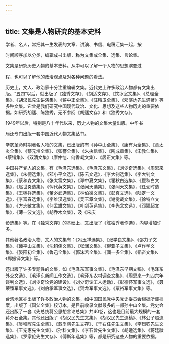 ```yaml
---
---
---
```

title: 文集是人物研究的基本史料
---



学者、名人，常把其一生发表的文章、讲演、书信、电稿汇集一起，按

时间顺序加以分类，编辑成书出版，称为文集或全集、选集、言论集。

文集是研究历史人物的基本史料。从中可以了解一个人物的思想演变过

程，也可以了解他的政治观点及对各种问题的看法。

历史上，文人、政治家十分注重编辑文集。近代史上许多政治人物都有文集出版。“五四”以后，就出版了《独秀文存》、《胡适文存》、《饮冰室文集》、《总理全集》、《胡汉民先生讲演集》、《蒋中正全集》、《汪精卫全集》、《邓演达先生遗著》等多种文集。它曾是我们研究中国现代政治、文化、思想及这些人物历史的重要依据。如研究胡适、陈独秀，无不参阅《胡适文存》和《独秀文存》。

1949年以后，特别是八十年代以来，历史人物的文集大量出版。中华书

局还专门出版一套中国近代人物文集丛书。

辛亥革命时期著名人物的文集，已出版的有《孙中山全集》、《康有为全集》、《章太炎全集》、《蔡元培全集》、《张謇全集》、《朱执信集》、《陶成章集》、《宋教仁集》、《蔡锷集》、《双清文集》（廖仲恺、何香凝文集）、《居正文集》等。

中国共产党人的文集，有《毛泽东选集》、《毛泽东文集》，《刘少奇选集》，《周恩来选集》，《朱德选集》，《邓小平文选》，《陈云文选》，《李大钊选集》、《李大钊文集》，《蔡和森文集》，《张太雷文集》，《邓中夏文集》，《瞿秋白选集》、《瞿秋白文集》，《赵世炎选集》，《恽代英文集》，《张闻天选集》、《张闻天文集》，《任弼时选集》，《王稼祥选集》，《董必武选集》，《林伯渠文集》，《彭真文选》，《陆定一文选》，《李富春选集》，《李维汉选集》，《吴玉章文集》，《谢觉哉文集》，《徐特立文集》，《方志敏文集》，《何孟雄文集》，《叶剑英选集》，《李先念文选》，《邓颖超文集》，《薄一波文选》，《胡乔木文集》，及《宋庆

龄选集》等。在《独秀文存》的基础上，又出版了《陈独秀著作选》，内容增加许多。

其他著名政治人物、文人的文集有：《冯玉祥选集》、《张学良文集》、《邵力子文集》、《谭平山文集》、《沈钧儒文集》、《张澜文集》、《柳亚子文集》、《卢作孚文集》、《晏阳初全集》、《鲁迅全集》、《郭沫若全集》、《闻一多全集》、《韬奋文集》、《郑振铎文集》等。

还出版了许多专题性的文集，如《毛泽东军事文集》、《毛泽东早期文稿》、《毛泽东外交文选》、《毛泽东新闻工作文选》，《毛泽东农村调查文集》，《周恩来一九四六年谈判文选》，《刘少奇论党的建设》、《刘少奇论工人运动》，《彭德怀军事文选》，《聂荣臻军事文选》，《刘伯承军事文选》，《贺龙军事文选》，《粟裕军事文集》等。

台湾地区亦出版了许多政治人物的文集，如中国国民党中央党史委员会根据所藏档案，出版了《国父全集》校订本，是目前收录文献最多的一部孙中山全集。党史会还出版了一套《先总统蒋公思想言论总集》共40卷，这也是目前最大规模的一套蒋介石全集。其他还出版了《胡汉民先生文集》、《胡汉民先生遗稿》、《林公子超遗集》、《吴稚晖先生全集》、《戴季陶先生文存》、《于右任先生文集》、《李烈钧先生文集》、《王宠惠先生文集》、《孙科文集》、《李石曾先生文集》、《胡适选集》、《蒋廷黻选集》、《罗家伦先生文存》、《傅斯年选集》等，都是研究这些人物的重要依据。
